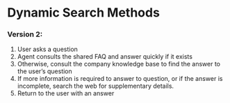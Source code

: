 # Dynamic Search Methods

### Version 2:
1. User asks a question
2. Agent consults the shared FAQ and answer quickly if it exists
3. Otherwise, consult the company knowledge base to find the answer to the user’s question
4. If more information is required to answer to question, or if the answer is incomplete, search the web for supplementary details. 
5. Return to the user with an answer